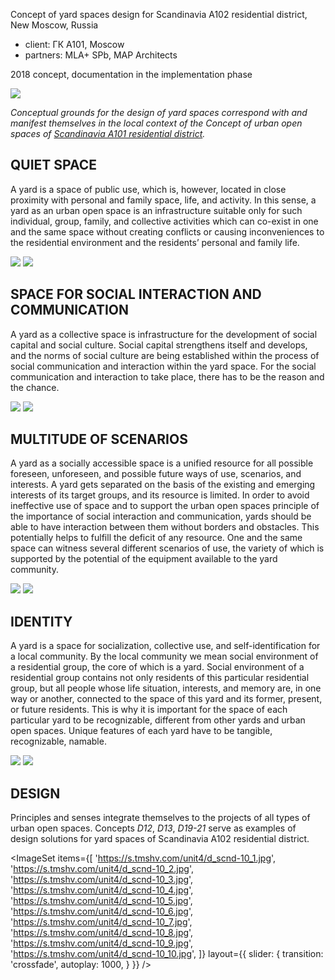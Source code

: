 
<Title>YARDS : : SCANDINAVIA RESIDENTIAL DISTRICT</Title>

Concept of yard spaces design for Scandinavia A102 residential district, New Moscow, Russia

- client: ГК А101, Moscow
- partners: MLA+ SPb, MAP Architects

2018 concept, documentation
in the implementation phase

<Image src='https://s.tmshv.com/unit4/d_scnd-09.jpg'/>

_Conceptual grounds for the design of yard spaces correspond with and manifest themselves in the local context of the Concept of urban open spaces of [Scandinavia A101 residential district](/repository/gb_scnd)._

## QUIET SPACE

A yard is a space of public use, which is, however, located in close proximity with personal and family space, life, and activity. In this sense, a yard as an urban open space is an infrastructure suitable only for such individual, group, family, and collective activities which can co-exist in one and the same space without creating conflicts or causing inconveniences to the residential environment and the residents’ personal and family life.

<Image src='https://s.tmshv.com/unit4/d_scnd-07.jpg'/>
<Image src='https://s.tmshv.com/unit4/d_scnd-08.jpg'/>  


## SPACE FOR SOCIAL INTERACTION AND COMMUNICATION

A yard as a collective space is infrastructure for the development of social capital and social culture. Social capital strengthens itself and develops, and the norms of social culture are being established within the process of social communication and interaction within the yard space. For the social communication and interaction to take place, there has to be the reason and the chance.

<Image src='https://s.tmshv.com/unit4/d_scnd-03.jpg'/>
<Image src='https://s.tmshv.com/unit4/d_scnd-04.jpg'/> 


## MULTITUDE OF SCENARIOS

A yard as a socially accessible space is a unified resource for all possible foreseen, unforeseen, and possible future ways of use, scenarios, and interests. A yard gets separated on the basis of the existing and emerging interests of its target groups, and its resource is limited. In order to avoid ineffective use of space and to support the urban open spaces principle of the importance of social interaction and communication, yards should be able to have interaction between them without borders and obstacles. This potentially helps to fulfill the deficit of any resource. One and the same space can witness several different scenarios of use, the variety of which is supported by the potential of the equipment available to the yard community.

<Image src='https://s.tmshv.com/unit4/d_scnd-05.jpg'/>
<Image src='https://s.tmshv.com/unit4/d_scnd-06.jpg'/> 


## IDENTITY

A yard is a space for socialization, collective use, and self-identification for a local community. By the local community we mean social environment of a residential group, the core of which is a yard. Social environment of a residential group contains not only residents of this particular residential group, but all people whose life situation, interests, and memory are, in one way or another, connected to the space of this yard and its former, present, or future residents. This is why it is important for the space of each particular yard to be recognizable, different from other yards and urban open spaces. Unique features of each yard have to be tangible, recognizable, namable.

<Image src='https://s.tmshv.com/unit4/d_scnd-01.jpg'/>
<Image src='https://s.tmshv.com/unit4/d_scnd-02.jpg'/> 


## DESIGN

Principles and senses integrate themselves to the projects of all types of urban open spaces. Concepts *D12*, *D13*, *D19-21* serve as examples of design solutions for yard spaces of Scandinavia A102 residential district.

<ImageSet
    items={[
        'https://s.tmshv.com/unit4/d_scnd-10_1.jpg',
        'https://s.tmshv.com/unit4/d_scnd-10_2.jpg',
        'https://s.tmshv.com/unit4/d_scnd-10_3.jpg',
        'https://s.tmshv.com/unit4/d_scnd-10_4.jpg',
        'https://s.tmshv.com/unit4/d_scnd-10_5.jpg',
        'https://s.tmshv.com/unit4/d_scnd-10_6.jpg',
        'https://s.tmshv.com/unit4/d_scnd-10_7.jpg',
        'https://s.tmshv.com/unit4/d_scnd-10_8.jpg',
        'https://s.tmshv.com/unit4/d_scnd-10_9.jpg',
        'https://s.tmshv.com/unit4/d_scnd-10_10.jpg',
    ]}
    layout={{
        slider: {
            transition: 'crossfade',
            autoplay: 1000,
        }
    }}
/>
